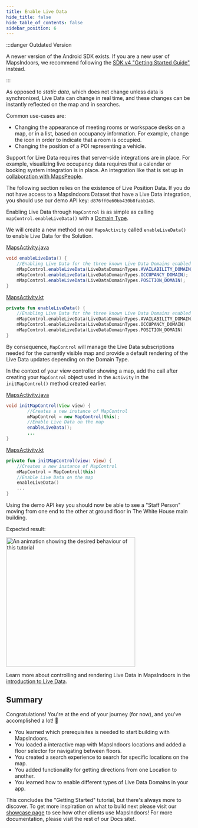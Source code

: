 ```yaml
---
title: Enable Live Data
hide_title: false
hide_table_of_contents: false
sidebar_position: 6
---
```



:::danger Outdated Version

A newer version of the Android SDK exists. If you are a new user of MapsIndoors, we recommend following the [SDK v4 "Getting Started Guide"](/getting-started/android/v4/) instead. 

:::

As opposed to _static data_, which does not change unless data is synchronized, Live Data can change in real time, and these changes can be instantly reflected on the map and in searches.

Common use-cases are:

* Changing the appearance of meeting rooms or workspace desks on a map, or in a list, based on occupancy information. For example, change the icon in order to indicate that a room is occupied.
* Changing the position of a POI representing a vehicle.

Support for Live Data requires that server-side integrations are in place. For example, visualizing live occupancy data requires that a calendar or booking system integration is in place. An integration like that is set up in [collaboration with MapsPeople](https://www.mapspeople.com/mapsindoors-integrations/).

The following section relies on the existence of Live Position Data. If you do not have access to a MapsIndoors Dataset that have a Live Data integration, you should use our demo API key: `d876ff0e60bb430b8fabb145`.

Enabling Live Data through `MapControl` is as simple as calling `mapControl.enableLiveData()` with a [Domain Type](https://app.mapsindoors.com/mapsindoors/reference/android/v3/index.html).

We will create a new method on our `MapsActivity` called `enableLiveData()` to enable Live Data for the Solution.

<Tabs groupId="getting-started-android-v3-livedata">
<TabItem value="java" label="Java" default>

<a href="https://github.com/MapsPeople/MapsIndoors-Getting-Started-Android/blob/master/app/src/main/java/com/example/mapsindoorsgettingstarted/MapsActivity.java#L270-L278">MapsActivity.java</a>

```java
void enableLiveData() {
    //Enabling Live Data for the three known Live Data Domains enabled for this Solution.
    mMapControl.enableLiveData(LiveDataDomainTypes.AVAILABILITY_DOMAIN);
    mMapControl.enableLiveData(LiveDataDomainTypes.OCCUPANCY_DOMAIN);
    mMapControl.enableLiveData(LiveDataDomainTypes.POSITION_DOMAIN);
}
```

</TabItem>
<TabItem value="kotlin" label="Kotlin">

<a href="https://github.com/MapsPeople/MapsIndoors-Getting-Started-Android-Kotlin/blob/main/app/src/main/java/com/example/mapsindoorsgettingstartedkotlin/MapsActivity.kt#L227-L235">MapsActivity.kt</a>

```kotlin
private fun enableLiveData() {
    //Enabling Live Data for the three known Live Data Domains enabled for this Solution.
    mMapControl.enableLiveData(LiveDataDomainTypes.AVAILABILITY_DOMAIN)
    mMapControl.enableLiveData(LiveDataDomainTypes.OCCUPANCY_DOMAIN)
    mMapControl.enableLiveData(LiveDataDomainTypes.POSITION_DOMAIN)
}
```

</TabItem>
</Tabs>

By consequence, `MapControl` will manage the Live Data subscriptions needed for the currently visible map and provide a default rendering of the Live Data updates depending on the Domain Type.

In the context of your view controller showing a map, add the call after creating your `MapControl` object used in the `Activity` in the `initMapControl()` method created earlier.

<Tabs groupId="getting-started-android-v3-livedata">
<TabItem value="java" label="Java" default>

<a href="https://github.com/MapsPeople/MapsIndoors-Getting-Started-Android/blob/master/app/src/main/java/com/example/mapsindoorsgettingstarted/MapsActivity.java#L148-L168">MapsActivity.java</a>

```java
void initMapControl(View view) {
        //Creates a new instance of MapControl
        mMapControl = new MapControl(this);
        //Enable Live Data on the map
        enableLiveData();
        ...
}
```

</TabItem>
<TabItem value="kotlin" label="Kotlin">

<a href="https://github.com/MapsPeople/MapsIndoors-Getting-Started-Android-Kotlin/blob/main/app/src/main/java/com/example/mapsindoorsgettingstartedkotlin/MapsActivity.kt#L116-L134">MapsActivity.kt</a>

```kotlin
private fun initMapControl(view: View) {
    //Creates a new instance of MapControl
    mMapControl = MapControl(this)
    //Enable Live Data on the map
    enableLiveData()
    ...
}
```

</TabItem>
</Tabs>

Using the demo API key you should now be able to see a "Staff Person" moving from one end to the other at ground floor in The White House main building.

Expected result:

<img src="/img/getting-started/android_live_data_gif.gif" alt="An animation showing the desired behaviour of this tutorial" width="350"/>

Learn more about controlling and rendering Live Data in MapsIndoors in the [introduction to Live Data](/live-data-intro/).

## Summary

Congratulations! You're at the end of your journey (for now), and you've accomplished a lot! 🎉

* You learned which prerequisites is needed to start building with MapsIndoors.
* You loaded a interactive map with MapsIndoors locations and added a floor selector for navigating between floors.
* You created a search experience to search for specific locations on the map.
* You added functionality for getting directions from one Location to another.
* You learned how to enable different types of Live Data Domains in your app.

This concludes the "Getting Started" tutorial, but there's always more to discover. To get more inspiration on what to build next please visit our [showcase page](https://www.mapspeople.com/showcases) to see how other clients use MapsIndoors! For more documentation, please visit the rest of our Docs site!.